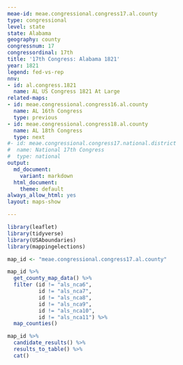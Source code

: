 ```yaml
---
meae-id: meae.congressional.congress17.al.county
type: congressional
level: state
state: Alabama
geography: county
congressnum: 17
congressordinal: 17th
title: '17th Congress: Alabama 1821'
year: 1821
legend: fed-vs-rep
nnv:
- id: al.congress.1821
  name: AL US Congress 1821 At Large
related-maps:
- id: meae.congressional.congress16.al.county
  name: AL 16th Congress
  type: previous
- id: meae.congressional.congress18.al.county
  name: AL 18th Congress
  type: next
#- id: meae.congressional.congress17.national.district
#  name: National 17th Congress
#  type: national
output:
  md_document:
    variant: markdown
  html_document:
    theme: default
always_allow_html: yes
layout: maps-show

---
```


```r
library(leaflet)
library(tidyverse)
library(USAboundaries)
library(mappingelections)

map_id <- "meae.congressional.congress17.al.county"
```

<div class="map">

```r
map_id %>%
  get_county_map_data() %>%
  filter (id != "als_nca6",
          id != "als_nca7",
          id != "als_nca8",
          id != "als_nca9",
          id != "als_nca10",
          id != "als_nca11") %>% 
  map_counties()
```

</div>

<div class="results-table">

```r
map_id %>%
  candidate_results() %>%
  results_to_table() %>%
  cat()
```

</div>
